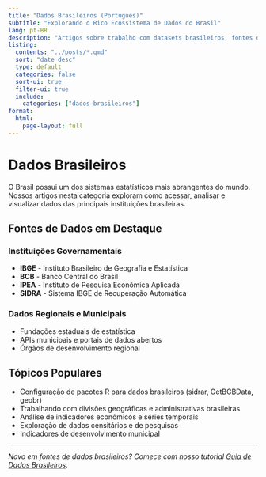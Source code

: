 ```yaml
---
title: "Dados Brasileiros (Português)"
subtitle: "Explorando o Rico Ecossistema de Dados do Brasil"
lang: pt-BR
description: "Artigos sobre trabalho com datasets brasileiros, fontes de dados governamentais e indicadores econômicos do IBGE, BCB, IPEA e outras instituições."
listing:
  contents: "../posts/*.qmd"
  sort: "date desc"
  type: default
  categories: false
  sort-ui: true
  filter-ui: true
  include:
    categories: ["dados-brasileiros"]
format:
  html:
    page-layout: full
---
```


# Dados Brasileiros

O Brasil possui um dos sistemas estatísticos mais abrangentes do mundo. Nossos artigos nesta categoria exploram como acessar, analisar e visualizar dados das principais instituições brasileiras.

## Fontes de Dados em Destaque

### Instituições Governamentais
- **IBGE** - Instituto Brasileiro de Geografia e Estatística
- **BCB** - Banco Central do Brasil
- **IPEA** - Instituto de Pesquisa Econômica Aplicada  
- **SIDRA** - Sistema IBGE de Recuperação Automática

### Dados Regionais e Municipais
- Fundações estaduais de estatística
- APIs municipais e portais de dados abertos
- Órgãos de desenvolvimento regional

## Tópicos Populares

- Configuração de pacotes R para dados brasileiros (sidrar, GetBCBData, geobr)
- Trabalhando com divisões geográficas e administrativas brasileiras
- Análise de indicadores econômicos e séries temporais
- Exploração de dados censitários e de pesquisas
- Indicadores de desenvolvimento municipal

---

*Novo em fontes de dados brasileiros? Comece com nosso tutorial [Guia de Dados Brasileiros](../../../tutoriais/fundamentos-r/dados-brasileiros/index.qmd).*